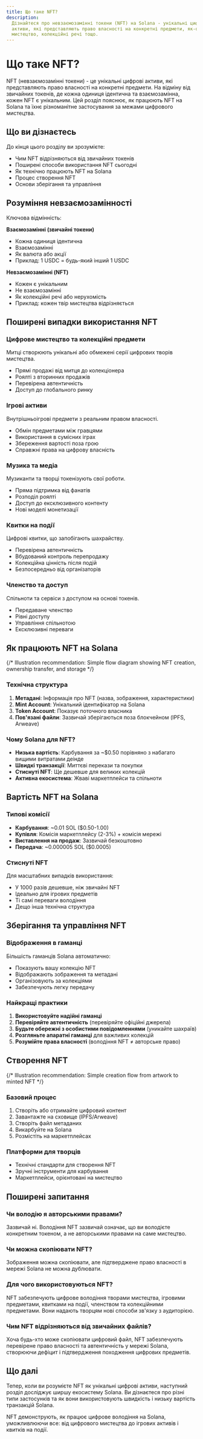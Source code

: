 ```yaml
---
title: Що таке NFT?
description:
  Дізнайтеся про невзаємозамінні токени (NFT) на Solana - унікальні цифрові
  активи, які представляють право власності на конкретні предмети, як-от
  мистецтво, колекційні речі тощо.
---
```


# Що таке NFT?

NFT (невзаємозамінні токени) - це унікальні цифрові активи, які представляють
право власності на конкретні предмети. На відміну від звичайних токенів, де
кожна одиниця ідентична та взаємозамінна, кожен NFT є унікальним. Цей розділ
пояснює, як працюють NFT на Solana та їхнє різноманітне застосування за межами
цифрового мистецтва.

## Що ви дізнаєтесь

До кінця цього розділу ви зрозумієте:

- Чим NFT відрізняються від звичайних токенів
- Поширені способи використання NFT сьогодні
- Як технічно працюють NFT на Solana
- Процес створення NFT
- Основи зберігання та управління

## Розуміння невзаємозамінності

Ключова відмінність:

**Взаємозамінні (звичайні токени)**

- Кожна одиниця ідентична
- Взаємозамінні
- Як валюта або акції
- Приклад: 1 USDC = будь-який інший 1 USDC

**Невзаємозамінні (NFT)**

- Кожен є унікальним
- Не взаємозамінні
- Як колекційні речі або нерухомість
- Приклад: кожен твір мистецтва відрізняється

## Поширені випадки використання NFT

### Цифрове мистецтво та колекційні предмети

Митці створюють унікальні або обмежені серії цифрових творів мистецтва.

- Прямі продажі від митця до колекціонера
- Роялті з вторинних продажів
- Перевірена автентичність
- Доступ до глобального ринку

### Ігрові активи

Внутрішньоігрові предмети з реальним правом власності.

- Обмін предметами між гравцями
- Використання в сумісних іграх
- Збереження вартості поза грою
- Справжні права на цифрову власність

### Музика та медіа

Музиканти та творці токенізують свої роботи.

- Пряма підтримка від фанатів
- Розподіл роялті
- Доступ до ексклюзивного контенту
- Нові моделі монетизації

### Квитки на події

Цифрові квитки, що запобігають шахрайству.

- Перевірена автентичність
- Вбудований контроль перепродажу
- Колекційна цінність після подій
- Безпосередньо від організаторів

### Членство та доступ

Спільноти та сервіси з доступом на основі токенів.

- Передаване членство
- Рівні доступу
- Управління спільнотою
- Ексклюзивні переваги

## Як працюють NFT на Solana

{/* Illustration recommendation: Simple flow diagram showing NFT creation, ownership transfer, and storage */}

### Технічна структура

1. **Метадані**: Інформація про NFT (назва, зображення, характеристики)
2. **Mint Account**: Унікальний ідентифікатор на Solana
3. **Token Account**: Показує поточного власника
4. **Пов'язані файли**: Зазвичай зберігаються поза блокчейном (IPFS, Arweave)

### Чому Solana для NFT?

- **Низька вартість**: Карбування за ~$0.50 порівняно з набагато вищими
  витратами деінде
- **Швидкі транзакції**: Миттєві перекази та покупки
- **Стиснуті NFT**: Ще дешевше для великих колекцій
- **Активна екосистема**: Жваві маркетплейси та спільноти

## Вартість NFT на Solana

### Типові комісії

- **Карбування**: ~0.01 SOL ($0.50-1.00)
- **Купівля**: Комісія маркетплейсу (2-3%) + комісія мережі
- **Виставлення на продаж**: Зазвичай безкоштовно
- **Передача**: ~0.000005 SOL ($0.0005)

### Стиснуті NFT

Для масштабних випадків використання:

- У 1000 разів дешевше, ніж звичайні NFT
- Ідеально для ігрових предметів
- Ті самі переваги володіння
- Дещо інша технічна структура

## Зберігання та управління NFT

### Відображення в гаманці

Більшість гаманців Solana автоматично:

- Показують вашу колекцію NFT
- Відображають зображення та метадані
- Організовують за колекціями
- Забезпечують легку передачу

### Найкращі практики

1. **Використовуйте надійні гаманці**
2. **Перевіряйте автентичність** (перевіряйте офіційні джерела)
3. **Будьте обережні з особистими повідомленнями** (уникайте шахраїв)
4. **Розгляньте апаратні гаманці** для важливих колекцій
5. **Розумійте права власності** (володіння NFT ≠ авторське право)

## Створення NFT

{/* Illustration recommendation: Simple creation flow from artwork to minted NFT */}

### Базовий процес

1. Створіть або отримайте цифровий контент
2. Завантажте на сховище (IPFS/Arweave)
3. Створіть файл метаданих
4. Викарбуйте на Solana
5. Розмістіть на маркетплейсах

### Платформи для творців

- Технічні стандарти для створення NFT
- Зручні інструменти для карбування
- Маркетплейси, орієнтовані на мистецтво

## Поширені запитання

### Чи володію я авторськими правами?

Зазвичай ні. Володіння NFT зазвичай означає, що ви володієте конкретним токеном,
а не авторськими правами на саме мистецтво.

### Чи можна скопіювати NFT?

Зображення можна скопіювати, але підтверджене право власності в мережі Solana не
можна дублювати.

### Для чого використовуються NFT?

NFT забезпечують цифрове володіння творами мистецтва, ігровими предметами,
квитками на події, членством та колекційними предметами. Вони надають творцям
нові способи зв'язку з аудиторією.

### Чим NFT відрізняються від звичайних файлів?

Хоча будь-хто може скопіювати цифровий файл, NFT забезпечують перевірене право
власності та автентичність у мережі Solana, створюючи дефіцит і підтвердження
походження цифрових предметів.

## Що далі

Тепер, коли ви розумієте NFT як унікальні цифрові активи, наступний розділ
досліджує ширшу екосистему Solana. Ви дізнаєтеся про різні типи застосунків та
як вони використовують швидкість і низьку вартість транзакцій Solana.

NFT демонструють, як працює цифрове володіння на Solana, уможливлюючи все: від
цифрового мистецтва до ігрових активів і квитків на події.